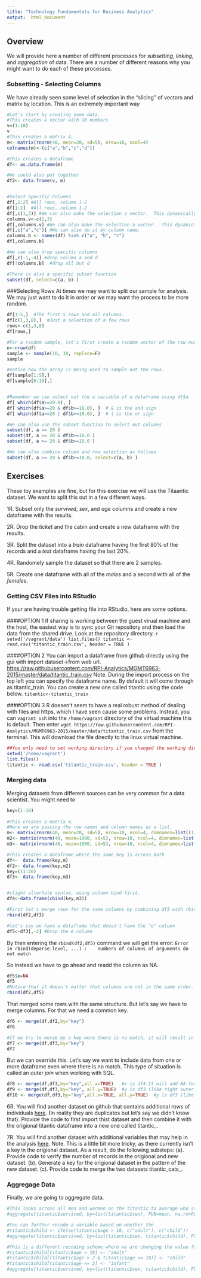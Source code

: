 ```yaml
---
title: "Technology Fundamentals for Business Analytics"
output:  html_document
---
```


## Overview 

We will provide here a number of different processes for *subsetting*, *linking*, and *aggregation* of data. There are a number of different reasons why you might want to do each of these processes.  

### Subsetting - Selecting Columns
We have already seen some level of selection in the "slicing" of vectors and matrix by location. This is an extremely important way  

```r
#Let's start by creating some data.
#This creates a vector with 10 numbers
v=(1:10)
v
#This creates a matrix 4,
m<- matrix(rnorm(40, mean=20, sd=5), nrow=10, ncol=4)
colnames(m)<-(c("a","b","c","d"))

#This creates a dataframe
df<- as.data.frame(m)

#We could also put together 
df2<- data.frame(v, m)


#Select Specific Columns
df[,1:2] #All rows, column 1-2
df[1:2]  #All rows, column 1-2
df[,c(1,3)] #We can also make the selection a vector.  This dynamically creates a vector.
columns.v<-c(1,3)
df[,columns.v] #We can also make the selection a vector.  This dynamically creates a vector.
df[,c("a","c")] #We can also do it by column name.
columns.b <- names(df) %in% c("a", "b", "c")
df[,columns.b]

#We can also drop specific columns
df[,c(-1,-4)] #drop column a and d
df[!columns.b]  #drop all but d

#There is also a specific subset function
subset(df, select=c(a, b) )

```

###Selecting Rows
At times we may want to split our sample for analysis.  We may just want to do it in order or we may want the process to be more random. 
 

```r
df[1:5,]  #The first 5 rows and all columns.
df[c(1,3,8),]  #Just a selection of a few rows
rows<-c(1,3,8)
df[rows,]
```
```r
#For a random sample, let's first create a random vector of the row numbers.
n<-nrow(df)
sample <- sample(10, 10, replace=F)
sample
```

```r
#notice how the array is being used to sample out the rows. 
df[sample[1:5],]
df[sample[6:10],]


#Remember we can select out the a variable of a dataframe using df$a
df[ which(df$a>=20.0), ] 
df[ which(df$a>=20 & df$b>=18.0), ]  # & is the and sign
df[ which(df$a>=20 | df$b>=18.0), ]  # | is the or sign

#We can also use the subset function to select out columes
subset(df, a >= 20 )
subset(df, a >= 20 & df$b>=18.0 )
subset(df, a >= 20 & df$b>=18.0 )

#We can also combine column and row selection as follows
subset(df, a >= 20 & df$b>=18.0, select=c(a, b) )
```


## Exercises
These toy examples are fine, but for this exercise we will use the Titaantic dataset. We want to split this out in a few different ways.  

1R. Subset only the *survived*, *sex*, and *age* columns and create a new dataframe with the results.

2R. Drop the *ticket* and the cabin and create a new dataframe with the results.

3R. Split the dataset into a *train* dataframe having the first 80% of the records and a *test* dataframe having the last 20%. 

4R. Randomely sample the dataset so that there are 2 samples.

5R. Create one dataframe with all of the *males* and a second with all of the *females*. 


### Getting CSV Files into RStudio

If your are having trouble getting file into RStudio, here are some options.

####OPTION 1
If sharing is working between the guest virual machine and the host, the easiest way is to sync your Git repository and then load the data from the shared drive. Look at the repository directory.
 ```r
setwd('/vagrant/data')
list.files()
titantic <- read.csv('titantic_train.csv', header = TRUE )
```

####OPTION 2
You can import a dataframe from github directly using the gui with import dataset->from web url.  
[https://raw.githubusercontent.com/RPI-Analytics/MGMT6963-2015/master/data/titantic_train.csv](https://raw.githubusercontent.com/RPI-Analytics/MGMT6963-2015/master/data/titantic_train.csv)
Note. During the import process on the top left you can specify the dataframe name.  By default it will come through as titantic_train. You can create a new one called titantic using the code below.
`titantic<-titantic_train`


####OPTION 3
R doesen't seem to have a real robust method of dealing with files and https, which I have seen cause some problems. 
Instead, you can `vagrant ssh` into the `/home/vagrant` directory of the virtual machine this is default. Then enter `wget https://raw.githubusercontent.com/RPI-Analytics/MGMT6963-2015/master/data/titantic_train.csv` from the terminal. This will download the file directly to the linux virtual machine. 
```r
##You only need to set working directory if you changed the working directory to something else. This is default.
setwd('/home/vagrant') 
list.files()
titantic <- read.csv('titantic_train.csv', header = TRUE )
```



### Merging data
Merging datasets from different sources can be very common for a data scientist.  You might need to 


```r
key=(1:10)
 
#This creates a matrix 4,
#Here we are passing the row names and column names as a list. 
m<- matrix(rnorm(40, mean=20, sd=5), nrow=10, ncol=4, dimnames=list((1:10),c("a","b","c","d")))
m2<- matrix(rnorm(40, mean=1000, sd=5), nrow=10, ncol=4, dimnames=list((1:10),c("e","f","g","h")))
m3<- matrix(rnorm(40, mean=1000, sd=5), nrow=10, ncol=4, dimnames=list((1:10),c("e","f","g","h")))

#This creates a dataframe where the same key is across both
df<-  data.frame(key,m)
df2<- data.frame(key,m2)
key=(11:20)
df3<- data.frame(key,m3)


#slight alterhate syntax, using column bind first.
df4<-data.frame(cbind(key,m3))

#First let's merge rows for the same columns by combining df3 with rbind.  Key is that these have to have the same columns
rbind(df2,df3)

#let's say we have a dataframe that doesn't have the "e" column
df5<-df3[,-2] #Drop the e column
```
By then entering the `rbind(df2,df5)` command we will get the error: 
`Error in rbind(deparse.level, ...) : 
  numbers of columns of arguments do not match`

So instead we have to go ahead and readd the column as NA.

```r
df5$e=NA
df5
#Notice that it doesn't matter that columns are not in the same order.
rbind(df2,df5)
```

That merged some rows with the same structure.  But let's say we have to merge columns.  For that we need a common key.

```r
df6 <- merge(df,df2,by="key")
df6

#If we try to merge by a key were there is no match, it will result in 0 rows.
df7 <- merge(df,df3,by="key")
df7
```
But we can override this.  Let's say we want to include data from one or more dataframe even where there is no match.  This type of situation is called an *outer join* when working with SQL.

```r
df8 <- merge(df,df3,by="key",all.x=TRUE)   #x is df4 It will add NA for other (like left outer join)
df9 <- merge(df,df3,by="key", all.y=TRUE)  #y is df3 (like right outer join)
df10 <- merge(df,df3,by="key",all.x=TRUE, all.y=TRUE)  #y is df3 (like full outer join)
```
6R. You will find another dataset on github that contains additional rows of individuals [here](https://raw.githubusercontent.com/RPI-Analytics/MGMT6963-2015/gh-pages/assets/data/titantic_morerows.csv). (In reality they are duplicates but let's say we didn't know that). Provide the code to first import thist dataset and then combine it with the origional titantic dataframe into a new one called titantic_<yourlastname>. 

7R. You will find another dataset with additional variables that may help in the analysis [here](https://raw.githubusercontent.com/RPI-Analytics/MGMT6963-2015/gh-pages/assets/data/titantic_morecolumns.csv). Note. This is a little bit more tricky, as there currently isn't a key in the origional dataset. As a result, do the following substeps: (a). Provide code to verify the number of records in the origional and new dataset. (b). Generate a key for the origional dataset in the pattern of the new dataset. (c). Provide code to merge the two datasets titantic_cats_<yourlastname>.




### Aggregage Data  
Finally, we are going to aggregate data.  

```r

#This looks across all men and wormen on the titantic to average who survived.
#aggregate(titantic$survived, by=list(titantic$sex), FUN=mean, na.rm=FALSE)

#You can further recode a variable based on whether the 
#titantic$child <- ifelse(titantic$age > 18, c("adult"), c("child")) 
#aggregate(titantic$survived, by=list(titantic$sex, titantic$child), FUN=mean, na.rm=FALSE)

#This is a different recoding scheme where we are changing the value for the selected rows were the condition is met
#titantic$child[titantic$age > 18] <- "adult"
#titantic$child[(titantic$age > 2 & titantic$age <= 18)] <- "child"
#titantic$child[titantic$age <= 2] <- "infant"
#aggregate(titantic$survived, by=list(titantic$sex, titantic$child), FUN=mean, na.rm=FALSE)


```










